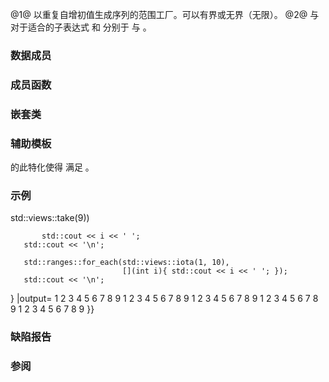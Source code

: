 {{cpp/ranges/view title|iota}}
{{cpp/ranges/iota_view/navbar}}
{{dcl begin}}
{{dcl header|ranges}}
{{dcl|num=1|since=c++20|1=
template&lt; std::weakly_incrementable W,
          std::semiregular Bound = std::unreachable_sentinel_t &gt;
    requires /*weakly-equality-comparable-with*/&lt;W, Bound&gt; &amp;&amp; std::copyable&lt;W&gt;
class iota_view
    : public ranges::view_interface&lt;iota_view&lt;W, Bound&gt;&gt;
}}
{{dcl|num=2|since=c++20|1=
namespace views {
    inline constexpr /* 未指定 */ iota = /* 未指定 */;
}
}}
{{dcl h|调用签名}}
{{dcl|since=c++20|1=
template&lt; class W &gt;
    requires /* 见下文 */
constexpr /* 见下文 */ iota( W&amp;&amp; value );
}}
{{dcl|since=c++20|1=
template&lt; class W, class Bound &gt;
    requires /* 见下文 */
constexpr /* 见下文 */ iota( W&amp;&amp; value, Bound&amp;&amp; bound );
}}
{{dcl end}}

@1@ 以重复自增初值生成序列的范围工厂。可以有界或无界（无限）。
@2@ {{c|views::iota(e)}} 与 {{c|views::iota(e, f)}} 对于适合的子表达式 {{c|e}} 和 {{c|f}} 分别{{ls|cpp/language/expressions#表达式等价}}于 {{c|iota_view&lt;std::decay_t&lt;decltype((e))&gt;&gt;(e)}} 与 {{c|iota_view(e, f)}}。

{{cpp/ranges/cpo|views|iota}}

===数据成员===
{{dsc begin}}
{{dsc hitem|成员|定义}}
{{dsc expos mem obj|spec={{tt|W}}|value_|id=value|起始值}}
{{dsc expos mem obj|spec={{tt|Bound}}|bound_|id=bound|哨位值，不一定可及}}
{{dsc end}}

===成员函数===
{{dsc begin}}
{{dsc mem ctor|cpp/ranges/iota_view/iota_view|创建 {{tt|iota_view}}}}
{{dsc mem fun|cpp/ranges/iota_view/begin|获得 {{tt|iota_view}} 的起始迭代器}}
{{dsc mem fun|cpp/ranges/iota_view/end|获得代表 {{tt|iota_view}} 末尾的哨位}}
{{dsc mem fun|cpp/ranges/iota_view/empty|测试 {{tt|iota_view}} 是否为空（即迭代器与哨位是否比较相等）}}
{{dsc mem fun|cpp/ranges/iota_view/size|notes={{mark optional}}|在 {{tt|iota_view}} 具有大小时获得它的大小（有界时提供）}}

{{cpp/ranges/view_interface/inherit|embedded=yes|data=invalid|empty=invalid|size=yes}}
{{dsc end}}

==={{rl|deduction guides|推导指引}}===

===嵌套类===
{{dsc begin}}
{{dsc expos mem class|cpp/ranges/iota_view/iterator|迭代器类型}}
{{dsc expos mem class|cpp/ranges/iota_view/sentinel|当 {{tt|iota_view}} 有界且 {{tt|Bound}} 与 {{tt|W}} 不是同一类型时使用的哨位类型}}
{{dsc end}}

===辅助模板===
{{ddcl|since=c++20|1=
template&lt;std::weakly_incrementable W, std::semiregular Bound&gt;
constexpr bool ranges::enable_borrowed_range&lt;ranges::iota_view&lt;W, Bound&gt;&gt; = true;
}}
{{c/core|ranges::enable_borrowed_range}} 的此特化使得 {{tt|iota_view}} 满足 {{lconcept|borrowed_range}}。

===示例===
{{example
|code=
#include &lt;algorithm&gt;
#include &lt;iostream&gt;
#include &lt;ranges&gt;

struct Bound
{
    int bound;
    bool operator==(int x) const { return x == bound; }
};

int main()
{
    for (int i : std::ranges::iota_view{1, 10})
        std::cout &lt;&lt; i &lt;&lt; ' ';
    std::cout &lt;&lt; '\n';
    
    for (int i : std::views::iota(1, 10))
        std::cout &lt;&lt; i &lt;&lt; ' ';
    std::cout &lt;&lt; '\n';
    
    for (int i : std::views::iota(1, Bound{10}))
        std::cout &lt;&lt; i &lt;&lt; ' ';
    std::cout &lt;&lt; '\n';
    
    for (int i : std::views::iota(1) {{!}} std::views::take(9))
        std::cout &lt;&lt; i &lt;&lt; ' ';
    std::cout &lt;&lt; '\n';
    
    std::ranges::for_each(std::views::iota(1, 10),
                          [](int i){ std::cout &lt;&lt; i &lt;&lt; ' '; });
    std::cout &lt;&lt; '\n';
}
|output=
1 2 3 4 5 6 7 8 9
1 2 3 4 5 6 7 8 9
1 2 3 4 5 6 7 8 9
1 2 3 4 5 6 7 8 9
1 2 3 4 5 6 7 8 9
}}

===缺陷报告===
{{dr list begin}}
{{dr list item|wg=lwg|dr=4096|std=C++20|before={{tt|views::iota}} 能照原样复制 {{tt|iota_view}}|after=已禁止}}
{{dr list item|paper=P2325R3|std=C++20|before={{tt|iota_view}} 要求 {{tt|W}} 是 {{lconcept|semiregular}} 因为 {{lconcept|view}} 要求 {{lconcept|default_initializable}}|after=仅要求 {{tt|W}} 是 {{lconcept|copyable}}}}
{{dr list end}}

===参阅===
{{dsc begin}}
{{dsc inc|cpp/algorithm/dsc iota}}
{{dsc inc|cpp/algorithm/ranges/dsc iota}}
{{dsc inc|cpp/ranges/dsc repeat_view}}
{{dsc inc|cpp/ranges/dsc enumerate_view}}
{{dsc end}}

{{langlinks|de|en|es|ja|ru}}